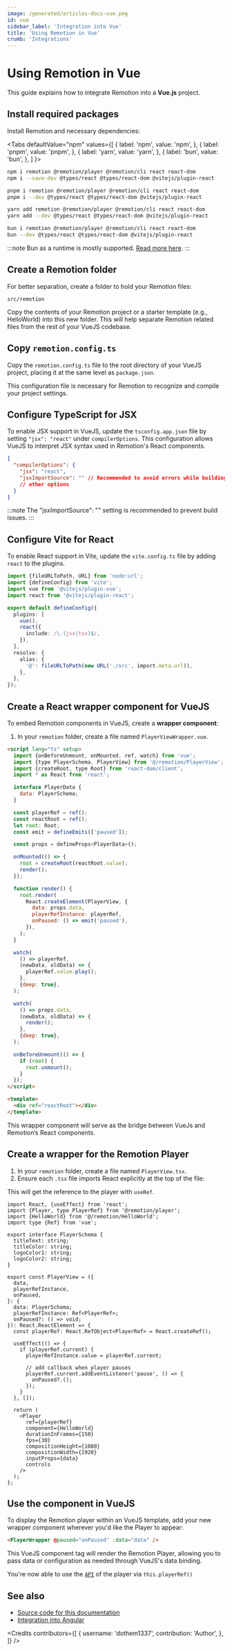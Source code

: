 ```yaml
---
image: /generated/articles-docs-vue.png
id: vue
sidebar_label: 'Integration into Vue'
title: 'Using Remotion in Vue'
crumb: 'Integrations'
---
```



# Using Remotion in Vue

This guide explains how to integrate Remotion into a **Vue.js** project.

## Install required packages

Install Remotion and necessary dependencies:

<Tabs
defaultValue="npm"
values={[
{ label: 'npm', value: 'npm', },
{ label: 'pnpm', value: 'pnpm', },
{ label: 'yarn', value: 'yarn', },
{ label: 'bun', value: 'bun', },
]
}>
<TabItem value="npm">

```bash title="Use npm as the package manager"
npm i remotion @remotion/player @remotion/cli react react-dom
npm i --save-dev @types/react @types/react-dom @vitejs/plugin-react
```

  </TabItem>
  <TabItem value="pnpm">

```bash title="Use pnpm as the package manager"
pnpm i remotion @remotion/player @remotion/cli react react-dom
pnpm i --dev @types/react @types/react-dom @vitejs/plugin-react
```

  </TabItem>

  <TabItem value="yarn">

```bash title="Use Yarn as the package manager"
yarn add remotion @remotion/player @remotion/cli react react-dom
yarn add --dev @types/react @types/react-dom @vitejs/plugin-react
```

  </TabItem>

  <TabItem value="bun">

```bash title="Use Bun as the package manager and runtime"
bun i remotion @remotion/player @remotion/cli react react-dom
bun --dev @types/react @types/react-dom @vitejs/plugin-react
```

:::note
Bun as a runtime is mostly supported. [Read more here](/docs/bun).
:::

  </TabItem>
</Tabs>

## Create a Remotion folder

For better separation, create a folder to hold your Remotion files:

```plaintext
src/remotion
```

Copy the contents of your Remotion project or a starter template (e.g., HelloWorld) into this new folder. This will help separate Remotion related files from the rest of your VueJS codebase.

## Copy `remotion.config.ts`

Copy the `remotion.config.ts` file to the root directory of your VueJS project, placing it at the same level as `package.json`.

This configuration file is necessary for Remotion to recognize and compile your project settings.

## Configure TypeScript for JSX

To enable JSX support in VueJS, update the `tsconfig.app.json` file by setting `"jsx": "react"` under `compilerOptions`. This configuration allows VueJS to interpret JSX syntax used in Remotion's React components.

```json title="tsconfig.json"
{
  "compilerOptions": {
    "jsx": "react",
    "jsxImportSource": "" // Recommended to avoid errors while building
    // other options
  }
}
```

:::note
The "jsxImportSource": "" setting is recommended to prevent build issues.
:::

## Configure Vite for React

To enable React support in Vite, update the `vite.config.ts` file by adding `react` to the plugins.

```ts title="vite.config.ts"
import {fileURLToPath, URL} from 'node:url';
import {defineConfig} from 'vite';
import vue from '@vitejs/plugin-vue';
import react from '@vitejs/plugin-react';

export default defineConfig({
  plugins: [
    vue(),
    react({
      include: /\.(jsx|tsx)$/,
    }),
  ],
  resolve: {
    alias: {
      '@': fileURLToPath(new URL('./src', import.meta.url)),
    },
  },
});
```

## Create a React wrapper component for VueJS

To embed Remotion components in VueJS, create a **wrapper component**:

1. In your `remotion` folder, create a file named `PlayerViewWrapper.vue`.

```html title="PlayerViewWrapper.vue"
<script lang="ts" setup>
  import {onBeforeUnmount, onMounted, ref, watch} from 'vue';
  import {type PlayerSchema, PlayerView} from '@/remotion/PlayerView';
  import {createRoot, type Root} from 'react-dom/client';
  import * as React from 'react';

  interface PlayerData {
    data: PlayerSchema;
  }

  const playerRef = ref();
  const reactRoot = ref();
  let root: Root;
  const emit = defineEmits(['paused']);

  const props = defineProps<PlayerData>();

  onMounted(() => {
    root = createRoot(reactRoot.value);
    render();
  });

  function render() {
    root.render(
      React.createElement(PlayerView, {
        data: props.data,
        playerRefInstance: playerRef,
        onPaused: () => emit('paused'),
      }),
    );
  }

  watch(
    () => playerRef,
    (newData, oldData) => {
      playerRef.value.play();
    },
    {deep: true},
  );

  watch(
    () => props.data,
    (newData, oldData) => {
      render();
    },
    {deep: true},
  );

  onBeforeUnmount(() => {
    if (root) {
      root.unmount();
    }
  });
</script>

<template>
  <div ref="reactRoot"></div>
</template>
```

This wrapper component will serve as the bridge between VueJs and Remotion’s React components.

## Create a wrapper for the Remotion Player

1. In your `remotion` folder, create a file named `PlayerView.tsx`.
2. Ensure each `.tsx` file imports React explicitly at the top of the file:

This will get the reference to the player with `useRef`.

```tsx title="PlayerView.tsx"
import React, {useEffect} from 'react';
import {Player, type PlayerRef} from '@remotion/player';
import {HelloWorld} from '@/remotion/HelloWorld';
import type {Ref} from 'vue';

export interface PlayerSchema {
  titleText: string;
  titleColor: string;
  logoColor1: string;
  logoColor2: string;
}

export const PlayerView = ({
  data,
  playerRefInstance,
  onPaused,
}: {
  data: PlayerSchema;
  playerRefInstance: Ref<PlayerRef>;
  onPaused?: () => void;
}): React.ReactElement => {
  const playerRef: React.RefObject<PlayerRef> = React.createRef();

  useEffect(() => {
    if (playerRef.current) {
      playerRefInstance.value = playerRef.current;

      // add callback when player pauses
      playerRef.current.addEventListener('pause', () => {
        onPaused?.();
      });
    }
  }, []);

  return (
    <Player
      ref={playerRef}
      component={HelloWorld}
      durationInFrames={150}
      fps={30}
      compositionHeight={1080}
      compositionWidth={1920}
      inputProps={data}
      controls
    />
  );
};
```

## Use the component in VueJS

To display the Remotion player within an VueJS template, add your new wrapper component wherever you'd like the Player to appear:

```html
<PlayerWrapper @paused="onPaused" :data="data" />
```

This VueJS component tag will render the Remotion Player, allowing you to pass data or configuration as needed through VueJS's data binding.

You're now able to use the [`API`](/docs/player/player) of the player via `this.playerRef()`

## See also

- [Source code for this documentation](https://github.com/remotion-dev/remotion-vue-starter)
- [Integration into Angular](/docs/angular)

<Credits
  contributors={[
    {
      username: 'dothem1337',
      contribution: 'Author',
    },
  ]}
/>
